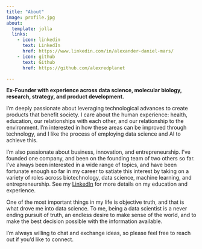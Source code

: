 ```yaml
---
title: "About"
image: profile.jpg
about:
  template: jolla
  links:
    - icon: linkedin
      text: LinkedIn
      href: https://www.linkedin.com/in/alexander-daniel-mars/
    - icon: github
      text: Github
      href: https://github.com/alexredplanet

---
```


**Ex-Founder with experience across data science, molecular biology, research, strategy, and product development.**

I'm deeply passionate about leveraging technological advances to create products that benefit society. I care about the human experience: health, education, our relationships with each other, and our relationship to the environment. I'm interested in how these areas can be improved through technology, and I like the process of employing data science and AI to achieve this. 

I'm also passionate about business, innovation, and entrepreneurship. I've founded one company, and been on the founding team of two others so far. I've always been interested in a wide range of topics, and have been fortunate enough so far in my career to satiate this interest by taking on a variety of roles across biotechnology, data science, machine learning, and entrepreneurship. See my [LinkedIn](https://www.linkedin.com/in/alexander-daniel-mars/) for more details on my education and experience.

One of the most important things in my life is objective truth, and that is what drove me into data science. To me, being a data scientist is a never ending pursuit of truth, an endless desire to make sense of the world, and to make the best decision possible with the information available.

I'm always willing to chat and exchange ideas, so please feel free to reach out if you'd like to connect.
